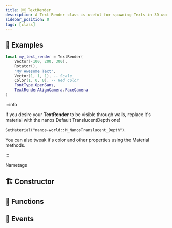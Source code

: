 ```yaml
---
title: 🆒 TextRender
description: A Text Render class is useful for spawning Texts in 3D world, you can even attach it to other entities
sidebar_position: 0
tags: [class]
---
```


<HeaderDeclaration type="Class" name="TextRender" image="/img/docs/text-render.webp" />


## 🎒 Examples

```lua
local my_text_render = TextRender(
    Vector(-100, 200, 300),
    Rotator(),
    "My Awesome Text",
    Vector(1, 1, 1), -- Scale
    Color(1, 0, 0), -- Red Color
    FontType.OpenSans,
    TextRenderAlignCamera.FaceCamera
)
```

:::info

If you desire your **TextRender** to be visible through walls, replace it's material with the nanos Default TranslucentDepth one!

`SetMaterial("nanos-world::M_NanosTranslucent_Depth")`.

You can also tweak it's color and other properties using the Material methods.

:::

<ReferenceLink href="getting-started/tutorials-and-examples/name-tags">Nametags</ReferenceLink>


## 🏗️ Constructor

<ConstructorDeclaration type="Class" name="TextRender" />


## 🦠 Functions

<FunctionsDeclaration type="Class" name="TextRender" />


## 🚀 Events

<EventsDeclaration type="Class" name="TextRender" />

